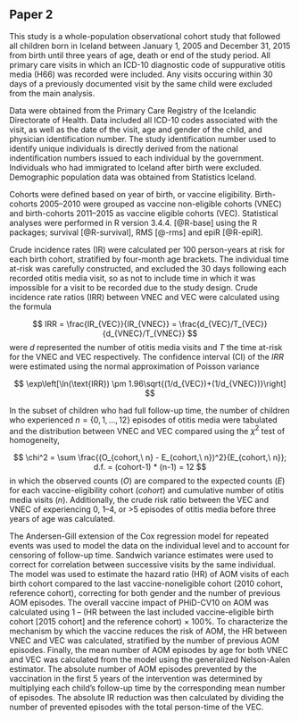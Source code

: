 ## Paper 2

This study is a whole-population observational cohort study that followed all children born in Iceland between January 1, 2005 and December 31, 2015 from birth until three years of age, death or end of the study period.
All primary care visits in which an ICD-10 diagnostic code of suppurative otitis media (H66) was recorded were included.
Any visits occuring within 30 days of a previously documented visit by the same child were excluded from the main analysis.

Data were obtained from the Primary Care Registry of the Icelandic Directorate of Health.
Data included all ICD-10 codes associated with the visit, as well as the date of the visit, age and gender of the child, and physician identification number.
The study identification number used to identify unique individuals is directly derived from the national indentification numbers issued to each individual by the government. 
Individuals who had immigrated to Iceland after birth were excluded.
Demographic population data was obtained from Statistics Iceland.

Cohorts were defined based on year of birth, or vaccine eligibility.
Birth-cohorts 2005–2010 were grouped as vaccine non-eligible cohorts (VNEC) and birth-cohorts 2011–2015 as vaccine eligible cohorts (VEC).
Statistical analyses were performed in R version 3.4.4. [@R-base] using the R packages; survival [@R-survival], RMS [@-rms] and epiR [@R-epiR].

Crude incidence rates (IR) were calculated per 100 person-years at risk for each birth cohort, stratified by four-month age brackets.
The individual time at-risk was carefully constructed, and excluded the 30 days following each recorded otitis media visit, so as not to include time in which it was impossible for a visit to be recorded due to the study design.
Crude incidence rate ratios (IRR) between VNEC and VEC were calculated using the formula 

$$
IRR =
\frac{IR_{VEC}}{IR_{VNEC}} =
\frac{d_{VEC}/T_{VEC}}{d_{VNEC}/T_{VNEC}}
$$
were $d$ represented the number of otitis media visits and $T$ the time at-risk for the VNEC and VEC respectively. 
The confidence interval (CI) of the $IRR$ were estimated using the normal approximation of Poisson variance  

$$
\exp\left[\ln(\text{IRR}) \pm 1.96\sqrt{(1/d_{VEC})+(1/d_{VNEC})}\right]
$$

In the subset of children who had full follow-up time, the number of children who experienced $n = \{0, 1,...,12\}$ episodes of otitis media were tabulated and the distribution between VNEC and VEC compared using the $\chi^2$ test of homogeneity,

$$
\chi^2 = 
\sum \frac{(O_{cohort,\ n} - E_{cohort,\ n})^2}{E_{cohort,\ n}}; d.f. = (cohort-1) * (n-1) = 12
$$
in which the observed counts ($O$) are compared to the expected counts ($E$) for each vaccine-eligibility cohort ($cohort$) and cumulative number of otitis media visits ($n$).
Additionally, the crude risk ratio between the VEC and VNEC of experiencing 0, 1–4, or >5 episodes of otitis media before three years of age was calculated. 

The Andersen-Gill extension of the Cox regression model for repeated events was used to model the data on the individual level and to account for censoring of follow-up time.
Sandwich variance estimates were used to correct for correlation between successive visits by the same individual.
The model was used to estimate the hazard ratio (HR) of AOM visits of each birth cohort compared to the last vaccine-noneligible cohort (2010 cohort, reference cohort), correcting for both gender and the number of previous AOM episodes.
The overall vaccine impact of PHiD-CV10 on AOM was calculated using 1 – (HR between the last included vaccine-eligible birth cohort [2015 cohort] and the reference cohort) × 100%.
To characterize the mechanism by which the vaccine reduces the risk of AOM, the HR between VNEC and VEC was calculated, stratified by the number of previous AOM episodes.
Finally, the mean number of AOM episodes by age for both VNEC and VEC was calculated from the model using the generalized Nelson-Aalen estimator.
The absolute number of AOM episodes prevented by the vaccination in the first 5 years of the intervention was determined by multiplying each child’s follow-up time by the corresponding mean number of episodes.
The absolute IR reduction was then calculated by dividing the number of prevented episodes with the total person-time of the VEC.